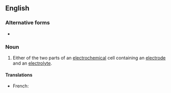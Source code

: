 {{also|half-cell}}

==English==

===Alternative forms===
* {{l|en|half-cell}}

===Noun===
{{wikipedia}}
{{en-noun}}

# {{lb|en|physics|chemistry}} Either of the two parts of an [[electrochemical]] cell containing an [[electrode]] and an [[electrolyte]].

====Translations====
{{trans-top|part of an electrochemical cell}}
* French: {{t|fr|demi-cellule|f}}
{{trans-mid}}
{{trans-bottom}}